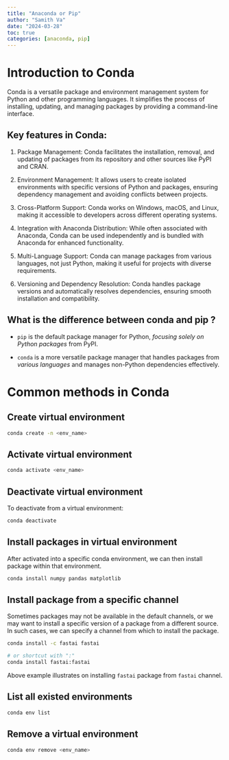```yaml
---
title: "Anaconda or Pip"
author: "Samith Va"
date: "2024-03-28"
toc: true
categories: [anaconda, pip]
---
```


# Introduction to Conda

Conda is a versatile package and environment management system for Python and other programming languages. It simplifies the process of installing, updating, and managing packages by providing a command-line interface. 

## Key features in Conda:

1. Package Management: Conda facilitates the installation, removal, and updating of packages from its repository and other sources like PyPI and CRAN.

1. Environment Management: It allows users to create isolated environments with specific versions of Python and packages, ensuring dependency management and avoiding conflicts between projects.

1. Cross-Platform Support: Conda works on Windows, macOS, and Linux, making it accessible to developers across different operating systems.

1. Integration with Anaconda Distribution: While often associated with Anaconda, Conda can be used independently and is bundled with Anaconda for enhanced functionality.

1. Multi-Language Support: Conda can manage packages from various languages, not just Python, making it useful for projects with diverse requirements.

1. Versioning and Dependency Resolution: Conda handles package versions and automatically resolves dependencies, ensuring smooth installation and compatibility.

## What is the difference between conda and pip ?

- `pip` is the default package manager for Python, *focusing solely on Python packages* from PyPI.

- `conda` is a more versatile package manager that handles packages from *various languages* and manages non-Python dependencies effectively.

# Common methods in Conda

## Create virtual environment

```bash
conda create -n <env_name>
```

## Activate virtual environment

```bash
conda activate <env_name>
```

## Deactivate virtual environment

To deactivate from a virtual environment: 

```bash
conda deactivate
```

## Install packages in virtual environment

After activated into a specific conda environment, we can then install package within that environment.

```bash
conda install numpy pandas matplotlib
```

## Install package from a specific channel 

Sometimes packages may not be available in the default channels, or we may want to install a specific version of a package from a different source. In such cases, we can specify a channel from which to install the package.

```bash
conda install -c fastai fastai

# or shortcut with ":"
conda install fastai:fastai
```

Above example illustrates on installing `fastai` package from `fastai` channel. 

## List all existed environments

```bash
conda env list
```

## Remove a virtual environment

```bash
conda env remove <env_name>
```

